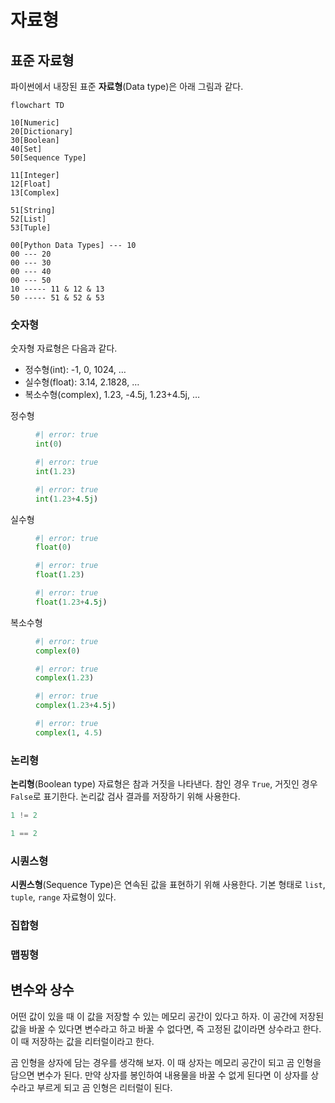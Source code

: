 # 자료형 {#sec-data-type}

## 표준 자료형

파이썬에서 내장된 표준 **자료형**(Data type)은 아래 그림과 같다.

```mermaid
flowchart TD

10[Numeric]
20[Dictionary]
30[Boolean]  
40[Set]
50[Sequence Type]

11[Integer]
12[Float]
13[Complex]

51[String]
52[List]
53[Tuple]

00[Python Data Types] --- 10
00 --- 20
00 --- 30
00 --- 40
00 --- 50
10 ----- 11 & 12 & 13
50 ----- 51 & 52 & 53
```

### 숫자형

숫자형 자료형은 다음과 같다.

- 정수형(int): -1, 0, 1024, ...
- 실수형(float): 3.14, 2.1828, ...
- 복소수형(complex), 1.23, -4.5j, 1.23+4.5j, ...

정수형
:  
```python
#| error: true
int(0)
```
```python
#| error: true
int(1.23)
```
```python
#| error: true
int(1.23+4.5j)
```

실수형
:  
```python
#| error: true
float(0)
```
```python
#| error: true
float(1.23)
```
```python
#| error: true
float(1.23+4.5j)
```

복소수형
:  
```python
#| error: true
complex(0)
```
```python
#| error: true
complex(1.23)
```
```python
#| error: true
complex(1.23+4.5j)
```
```python
#| error: true
complex(1, 4.5)
```

### 논리형

**논리형**(Boolean type) 자료형은 참과 거짓을 나타낸다. 참인 경우 `True`, 거짓인 경우 `False`로 표기한다. 논리값 검사 결과를 저장하기 위해 사용한다.

```python
1 != 2
```
```python
1 == 2
```

### 시퀀스형

**시퀀스형**(Sequence Type)은 연속된 값을 표현하기 위해 사용한다. 기본 형태로 `list`, `tuple`, `range` 자료형이 있다.




### 집합형

### 맵핑형



## 변수와 상수

어떤 값이 있을 때 이 값을 저장할 수 있는 메모리 공간이 있다고 하자. 이 공간에 저장된 값을 바꿀 수 있다면 변수라고 하고 바꿀 수 없다면, 즉 고정된 값이라면 상수라고 한다. 이 때 저장하는 값을 리터럴이라고 한다.

곰 인형을 상자에 담는 경우를 생각해 보자. 이 때 상자는 메모리 공간이 되고 곰 인형을 담으면 변수가 된다. 만약 상자를 봉인하여 내용물을 바꿀 수 없게 된다면 이 상자를 상수라고 부르게 되고 곰 인형은 리터럴이 된다.













